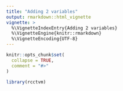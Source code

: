 ```yaml
---
title: "Adding 2 variables"
output: rmarkdown::html_vignette
vignette: >
  %\VignetteIndexEntry{Adding 2 variables}
  %\VignetteEngine{knitr::rmarkdown}
  %\VignetteEncoding{UTF-8}
---
```


```r
knitr::opts_chunk$set(
  collapse = TRUE,
  comment = "#>"
)
```

```r
library(rcctvm)
```
